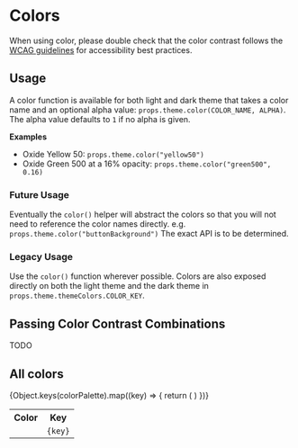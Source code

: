 <!-- Colors.stories.mdx-->


<Meta title="Foundations/Colors" />

# Colors

When using color, please double check that the color contrast follows the [WCAG guidelines](https://developer.mozilla.org/en-US/docs/Web/Accessibility/Understanding_WCAG/Perceivable/Color_contrast) for accessibility best practices.

## Usage

A color function is available for both light and dark theme that takes a color name and an optional alpha value: `props.theme.color(COLOR_NAME, ALPHA)`. The alpha value defaults to `1` if no alpha is given.

**Examples**

- Oxide Yellow 50: `props.theme.color("yellow50")`
- Oxide Green 500 at a 16% opacity: `props.theme.color("green500", 0.16)`

### Future Usage

Eventually the `color()` helper will abstract the colors so that you will not need to reference the color names directly. e.g. `props.theme.color("buttonBackground")` The exact API is to be determined.

### Legacy Usage

Use the `color()` function wherever possible. Colors are also exposed directly on both the light theme and the dark theme in `props.theme.themeColors.COLOR_KEY`.

## Passing Color Contrast Combinations

TODO

## All colors

<table>
  <tr>
    <th>Color</th>
    <th>Key</th>
  </tr>
  {Object.keys(colorPalette).map((key) => {
    return (
      <tr>
        <td style={{ backgroundColor: colorPalette[key], width: '1.5em' }}></td>
        <td>
          <code>{key}</code>
        </td>
      </tr>
    )
  })}
</table>
